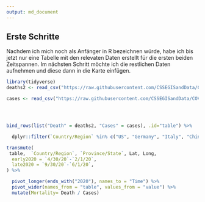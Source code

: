 ```yaml
---
output: md_document
---
```


## Erste Schritte

Nachdem ich mich noch als Anfänger in R bezeichnen würde, habe ich bis jetzt nur eine Tabelle mit den relevaten Daten erstellt für die ersten beiden Zeitspannen.
Im nächsten Schritt möchte ich die restlichen Daten aufnehmen und diese dann in die Karte einfügen.

```r
library(tidyverse)
deaths2 <- read_csv("https://raw.githubusercontent.com/CSSEGISandData/COVID-19/master/csse_covid_19_data/csse_covid_19_time_series/time_series_covid19_deaths_global.csv")

cases <- read_csv("https://raw.githubusercontent.com/CSSEGISandData/COVID-19/master/csse_covid_19_data/csse_covid_19_time_series/time_series_covid19_confirmed_global.csv")




bind_rows(list("Death" = deaths2, "Cases" = cases), .id="table") %>% 

  dplyr::filter(`Country/Region` %in% c("US", "Germany", "Italy", "China", "Korea, South", "New Zealand", "Senegal")) %>% 

transmute(
 table,  `Country/Region`, `Province/State`, Lat, Long, 
  early2020 = `4/30/20`-`2/1/20`,
  late2020 = `9/30/20`-`6/1/20`, 
) %>% 

  pivot_longer(ends_with("2020"), names_to = "Time") %>% 
  pivot_wider(names_from = "table", values_from = "value") %>% 
  mutate(Mortality= Death / Cases)
```
